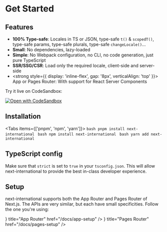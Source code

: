
# Get Started

## Features

- **100% Type-safe**: Locales in TS or JSON, type-safe `t()` & `scopedT()`, type-safe params, type-safe plurals, type-safe `changeLocale()`...
- **Small**: No dependencies, lazy-loaded
- **Simple**: No Webpack configuration, no CLI, no code generation, just pure TypeScript
- **SSR/SSG/CSR**: Load only the required locale, client-side and server-side
- <strong style={{ display: 'inline-flex', gap: '8px', verticalAlign: 'top' }}><AppIcon /> App or <PagesIcon /> Pages Router</strong>: With support for React Server Components

Try it live on CodeSandbox:

[![Open with CodeSandbox](https://assets.codesandbox.io/github/button-edit-lime.svg)](https://codesandbox.io/p/sandbox/jovial-paper-skkprk?file=%2Fapp%2F%5Blocale%5D%2Fpage.tsx%3A1%2C1)

## Installation

<Tabs items={['pnpm', 'npm', 'yarn']}>
  <Tab>
    ```bash
    pnpm install next-international
    ```
  </Tab>
  <Tab>
    ```bash
    npm install next-international
    ```
  </Tab>
  <Tab>
    ```bash
    yarn add next-international
    ```
  </Tab>
</Tabs>

## TypeScript config

Make sure that `strict` is set to `true` in your `tsconfig.json`. This will allow next-international to provide the best in-class developer experience.

## Setup

next-international supports both the App Router and Pages Router of Next.js. The APIs are very similar, but each have small specificities. Follow the one you're using:

<Cards>
  <Card icon={<AppIcon />} title="App Router" href="/docs/app-setup" />
  <Card icon={<PagesIcon />} title="Pages Router" href="/docs/pages-setup" />
</Cards>

